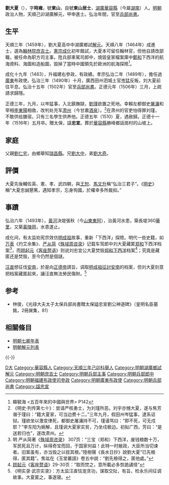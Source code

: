 {{Otheruses|other=名为东山居士的其他人物|东山居士}}
{{明清人物信息框
| 姓名 = 劉大夏
| 原名 = 
| 圖片名稱= Liu Daxia.jpg
| 圖片大小 =250px
| 圖片說明 = 《[[甲申十同年圖|甲申十同年圖]]》之劉大夏像
| 最高職務 = 光祿大夫太子太保兵部尚書
| 屆數 = 
| 國家 = 大明
| 前任 = 
| 繼任 = 
| 爵位 =
| 籍貫 = [[湖廣|湖廣]][[華容縣|華容縣]]
| 族裔 = 漢族
| 旗籍 = 
| 字號 = 字時雍，號東山
| 諡號 = 忠宣
| 出生日期 = [[正统_(年号)|正統]]元年（1436年）
| 出生地點 = [[湖廣|湖廣]][[華容縣|華容縣]]
| 逝世日期 = [[正德_(明)|正德]]十一年（1516年）
| 逝世地點 = [[湖廣|湖廣]][[華容縣|華容縣]]
| 墓葬 =
| 配偶 =
| 親屬 =
| 出身 = 
*天順三年己卯科湖廣鄉試解元
*天順八年甲申科同進士出身
| 經歷 = 
| 著作 =
}}

'''劉大夏'''（{{bd|1436年||1516年|catIdx=L劉}}），字'''時雍'''，號'''東山'''，自號'''東山居士'''，[[湖廣|湖廣]][[華容縣|華容縣]]（今屬[[湖南|湖南]]）人。[[明朝|明朝]]政治人物，天順己卯湖廣解元，甲申進士。弘治年間，官至[[兵部尚書|兵部尚書]]。

== 生平 ==
天順三年（1459年），劉大夏高中中湖廣鄉試[[解元|解元]]。天順八年（1464年）成進士，選為[[翰林院|翰林院]][[庶吉士|庶吉士]]。[[明憲宗|憲宗]][[成化|成化]]初年館試，大夏本可留任翰林官，但他自請改部職，被任命為职方司主事，陞兵部車駕司郎中，燒毀皇家檔案庫中[[鄭和|鄭和]]下西洋的航海資料、海圖和造船圖，毀掉了當時中國領先於歐洲的航海探險<ref>韓毓海 <五百年來的中國與世界> P142</ref>。

成化十九年（1483），升福建右參政，有政績。孝宗弘治二年（1489年），擔任過[[廣東|廣東]]布政使。弘治三年（1490年）十月，廣西田州泗城土官[[岑猛|岑猛]]反叛，刘大夏前往平息。弘治十五年（1502年）官至[[兵部尚書|兵部尚書]]。正德元年（1506年）三月，上疏請求歸隱。

正德三年，九月，以岑猛事，入北鎮撫獄，[[劉瑾|劉瑾]]欲置之死地。幸賴左都御史[[屠滽|屠滽]]和宰相[[李東陽|李東陽]]相救，改判处充军[[肃州|肃州]]（今甘肅[[酒泉|酒泉]]）。<ref>《明史·列传第七十》：尝请严核勇士，为刘瑾所恶。刘宇亦憾大夏，遂与焦芳谮于瑾曰：“籍大夏家，可当边费十二。”三年九月，假田州岑猛事，逮系诏狱。瑾欲坐以激变律死，都御史屠滽持不可，瑾谩骂曰：“即不死，可无戍耶？”李东阳为婉解，且瑾诇大夏家实贫，乃坐戍极边。初拟广西，芳曰：“是送若归也”，遂改肃州。</ref>在肃州的官吏怕得罪刘瑾，不敢供给膳宿，只有三名學生供养他。正德五年（1510）夏，遇赦歸。正德十一年（1516年）五月卒。贈太保，諡'''忠宣'''。葬於[[華容縣|華容縣]]勝峰鄉話崗村的山坡上。

== 家庭 ==
父親[[劉仁宅|劉仁宅]]，由鄉舉知[[瑞昌縣|瑞昌縣]]。兄[[劉大中|劉大中]]，弟[[劉大奇|劉大奇]]。

== 評價 ==
大夏先後輔佐英、憲、孝、武四朝，與[[王恕_(明朝)|王恕]]、[[馬文升|馬文升]]稱“弘治三君子”。《[[明史|明史]]》稱“大夏忠誠懇篤，遇知孝宗，忘身徇國，於權幸多所裁抑。”

== 事蹟 ==
弘治六年（1493年），[[黃河|黃河]]決堤張秋（今[[山東|山東]][[東阿|東阿]]），治黃河水患，築長堤360[[華里|華里]]，又築[[黃陵岡|黃陵岡]]，水患遂止。

成化间，有太监劝宪宗效仿[[明成祖|明成祖]]故事，重新「下西洋」探險。明代一些史籍，如[[万表|万表]]《灼艾余集》、[[严从简|严从简]]《[[殊域周咨录|殊域周咨录]]》记载车驾郎中刘大夏藏匿[[郑和|郑和]]下西洋档案<ref>明 严从简著《[[殊域周咨录|殊域周咨录]]》 307页：“三宝（郑和）下西洋，废钱粮数十万，军民死且万计，纵得奇宝而回，于国家何益！此特一时敝政，大臣所当切谏者。旧案虽有，亦当毁之以拔其根。”陸樹聲《長水日抄》說劉大夏“已先檢得，匿其籍”。焦竑在《玉堂叢語》卷五中說：“劉先檢得之，匿他處。”</ref>，而[[顾起元|顾起元]]《[[客座赘语|客座赘语]]》则说刘忠宜公大夏焚毁[[郑和下西洋|郑和下西洋]]档案<ref>[[顾起元|顾起元]]《[[客座赘语|客座赘语]]》29-30页：“取而焚之，意所載必多恢詭譎怪”</ref>；究竟是藏匿还是焚毁，至今仍然是個謎。

[[汪直|汪直]]想征伐[[安南|安南]]，於是向[[正德帝|正德帝]]請旨，调取[[明成祖|明成祖]][[明入越|征討安南]]的档案，但刘大夏刻意把档案藏匿起來，讓汪直無法勞民傷財。<ref>《明实录·武宗实录》：方太监汪直怙宠贪功，谋取交阯，有旨，检永乐间征调故事。大夏匿之，事遂寝。</ref>

== 参考 ==
{{reflist|2}}
*林俊，《光祿大夫太子太保兵部尚書贈太保謚忠宣劉公神道碑》（皇明名臣墓銘，2冊巽集，81）

== 相關條目 ==
* [[明朝七卿年表|明朝七卿年表]]
* [[明朝解元列表|明朝解元列表]]

{{-}}
{{並稱|弘治三君子|<small>吏部尚書</small> [[王恕_(明朝)|王　恕]] - <small>吏部尚書</small> [[馬文升|馬文升]] - <small>兵部尚書</small> [[劉大夏|劉大夏]]}}
{{start box}}
{{s-off}}
{{succession box|[[馬文升|馬文升]]|[[許進_(明朝)|許進]]|[[明朝兵部尚書|明朝兵部尚書]]|<small>弘治十四年－正德元年（1501年－1506年）</small>}}
{{end box}}

{{天順八年甲申科殿試金榜}}

{{規範控制}}
{{DEFAULTSORT:Liu劉}}
[[Category:劉姓|D大]]
[[Category:華容縣人|Category:華容縣人]]
[[Category:天順三年己卯科舉人|Category:天順三年己卯科舉人]]
[[Category:明朝湖廣鄉試解元|Category:明朝湖廣鄉試解元]]
[[Category:明朝庶吉士|Category:明朝庶吉士]]
[[Category:明朝兵部主事|Category:明朝兵部主事]]
[[Category:明朝兵部郎中|Category:明朝兵部郎中]]
[[Category:明朝福建布政使司參政|Category:明朝福建布政使司參政]]
[[Category:明朝廣東布政使|Category:明朝廣東布政使]]
[[Category:明朝兵部尚書|Category:明朝兵部尚書]]
[[Category:諡忠宣|Category:諡忠宣]]
